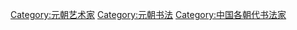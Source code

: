 {{Catnav|頁面分類|人物|各職業人物|书法家|中国书法家}}

[[Category:元朝艺术家|Category:元朝艺术家]]
[[Category:元朝书法|Category:元朝书法]]
[[Category:中国各朝代书法家‎|Category:中国各朝代书法家‎]]